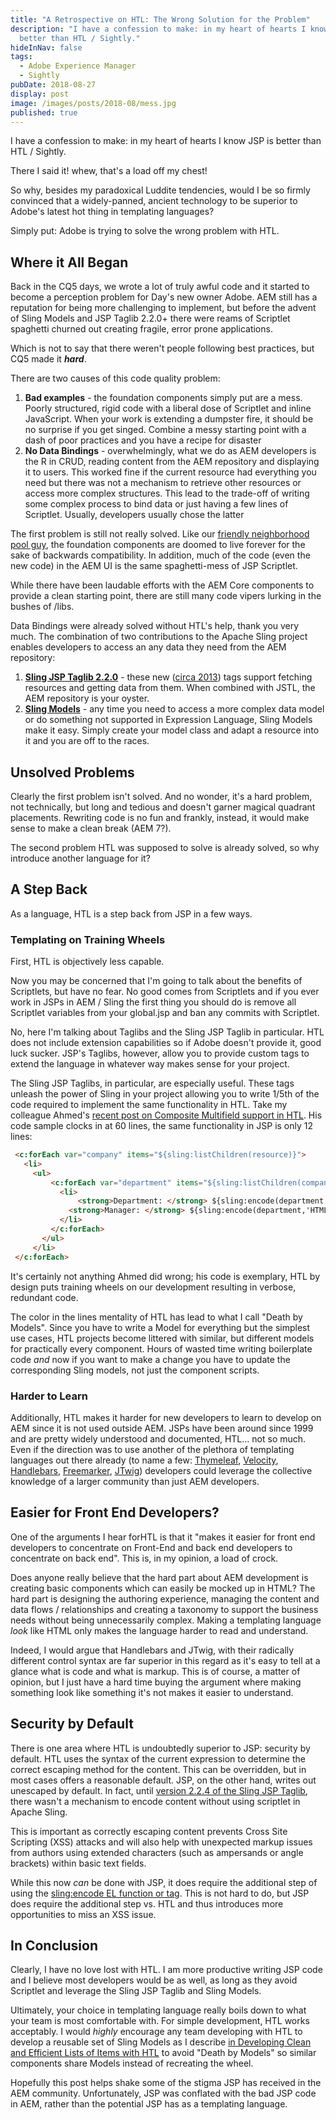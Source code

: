 ```yaml
---
title: "A Retrospective on HTL: The Wrong Solution for the Problem"
description: "I have a confession to make: in my heart of hearts I know JSP is
  better than HTL / Sightly."
hideInNav: false
tags:
  - Adobe Experience Manager
  - Sightly
pubDate: 2018-08-27
display: post
image: /images/posts/2018-08/mess.jpg
published: true
---
```


I have a confession to make: in my heart of hearts I know JSP is better than HTL / Sightly.  
  
There I said it! whew, that's a load off my chest!   
  
So why, besides my paradoxical Luddite tendencies, would I be so firmly convinced that a widely-panned, ancient technology to be superior to Adobe's latest hot thing in templating languages?  
  
Simply put: Adobe is trying to solve the wrong problem with HTL.   

  
## Where it All Began  

  
Back in the CQ5 days, we wrote a lot of truly awful code and it started to become a perception problem for Day's new owner Adobe. AEM still has a reputation for being more challenging to implement, but before the advent of Sling Models and JSP Taglib 2.2.0+ there were reams of Scriptlet spaghetti churned out creating fragile, error prone applications.

Which is not to say that there weren't people following best practices, but CQ5 made it _**hard**_.

There are two causes of this code quality problem:

1. **Bad examples** \- the foundation components simply put are a mess. Poorly structured, rigid code with a liberal dose of Scriptlet and inline JavaScript. When your work is extending a dumpster fire, it should be no surprise if you get singed. Combine a messy starting point with a dash of poor practices and you have a recipe for disaster
2. **No Data Bindings** \- overwhelmingly, what we do as AEM developers is the R in CRUD, reading content from the AEM repository and displaying it to users. This worked fine if the current resource had everything you need but there was not a mechanism to retrieve other resources or access more complex structures. This lead to the trade-off of writing some complex process to bind data or just having a few lines of Scriptlet. Usually, developers usually chose the latter

The first problem is still not really solved. Like our [friendly neighborhood pool guy](https://i.imgur.com/1jTqHUp.gif "Captain Deadpool"), the foundation components are doomed to live forever for the sake of backwards compatibility. In addition, much of the code (even the new code) in the AEM UI is the same spaghetti-mess of JSP Scriptlet.  
  
While there have been laudable efforts with the AEM Core components to provide a clean starting point, there are still many code vipers lurking in the bushes of /libs.

Data Bindings were already solved without HTL's help, thank you very much. The combination of two contributions to the Apache Sling project enables developers to access an any data they need from the AEM repository:

1. **[Sling JSP Taglib 2.2.0](https://sling.apache.org/documentation/bundles/scripting/scripting-jsp.html)** \- these new ([circa 2013](/posts/2013/08/new-apache-sling-resource-access-tags.html)) tags support fetching resources and getting data from them. When combined with JSTL, the AEM repository is your oyster.
2. **[Sling Models](https://sling.apache.org/documentation/bundles/models.html)** \- any time you need to access a more complex data model or do something not supported in Expression Language, Sling Models make it easy. Simply create your model class and adapt a resource into it and you are off to the races.

  
## Unsolved Problems

  
Clearly the first problem isn't solved. And no wonder, it's a hard problem, not technically, but long and tedious and doesn't garner magical quadrant placements. Rewriting code is no fun and frankly, instead, it would make sense to make a clean break (AEM 7?).  

The second problem HTL was supposed to solve is already solved, so why introduce another language for it?

  
## A Step Back

  
As a language, HTL is a step back from JSP in a few ways.  

  
### Templating on Training Wheels  

  
First, HTL is objectively less capable.   

Now you may be concerned that I'm going to talk about the benefits of Scriptlets, but have no fear. No good comes from Scriptlets and if you ever work in JSPs in AEM / Sling the first thing you should do is remove all Scriptlet variables from your global.jsp and ban any commits with Scriptlet.

No, here I'm talking about Taglibs and the Sling JSP Taglib in particular. HTL does not include extension capabilities so if Adobe doesn't provide it, good luck sucker. JSP's Taglibs, however, allow you to provide custom tags to extend the language in whatever way makes sense for your project.   

The Sling JSP Taglibs, in particular, are especially useful. These tags unleash the power of Sling in your project allowing you to write 1/5th of the code required to implement the same functionality in HTL. Take my colleague Ahmed's [ recent post on Composite Multifield support in HTL](https://blogs.perficientdigital.com/2018/08/24/using-sling-models-with-nested-composite-mulitifields-in-aem-6-3/). His code sample clocks in at 60 lines, the same functionality in JSP is only 12 lines:

  

```html
 <c:forEach var="company" items="${sling:listChildren(resource)}">
   <li>
     <ul>
         <c:forEach var="department" items="${sling:listChildren(company)}">
           <li>
               <strong>Department: </strong> ${sling:encode(department.valueMap.name,'HTML')} <br/>
             <strong>Manager: </strong> ${sling:encode(department,'HTML')}
           </li>
         </c:forEach>
       </ul>
     </li>
 </c:forEach>
```

  
It's certainly not anything Ahmed did wrong; his code is exemplary, HTL by design puts training wheels on our development resulting in verbose, redundant code.

The color in the lines mentality of HTL has lead to what I call "Death by Models". Since you have to write a Model for everything but the simplest use cases, HTL projects become littered with similar, but different models for practically every component. Hours of wasted time writing boilerplate code _and_ now if you want to make a change you have to update the corresponding Sling models, not just the component scripts. 

  
### Harder to Learn  

  
Additionally, HTL makes it harder for new developers to learn to develop on AEM since it is not used outside AEM. JSPs have been around since 1999 and are pretty widely understood and documented, HTL... not so much. Even if the direction was to use another of the plethora of templating languages out there already (to name a few: [Thymeleaf](https://www.thymeleaf.org/), [Velocity](http://velocity.apache.org/), [Handlebars](https://handlebarsjs.com/), [Freemarker](https://freemarker.apache.org/), [JTwig](http://jtwig.org/)) developers could leverage the collective knowledge of a larger community than just AEM developers.

  

  
## Easier for Front End Developers?

  
One of the arguments I hear forHTL is that it "makes it easier for front end developers to concentrate on Front-End and back end developers to concentrate on back end". This is, in my opinion, a load of crock. 

  
Does anyone really believe that the hard part about AEM development is creating basic components which can easily be mocked up in HTML? The hard part is designing the authoring experience, managing the content and data flows / relationships and creating a taxonomy to support the business needs without being unnecessarily complex. Making a templating language _look_ like HTML only makes the language harder to read and understand. 

  
Indeed, I would argue that Handlebars and JTwig, with their radically different control syntax are far superior in this regard as it's easy to tell at a glance what is code and what is markup. This is of course, a matter of opinion, but I just have a hard time buying the argument where making something look like something it's not makes it easier to understand. 

  

  
## Security by Default

  
There is one area where HTL is undoubtedly superior to JSP: security by default. HTL uses the syntax of the current expression to determine the correct escaping method for the content. This can be overridden, but in most cases offers a reasonable default. JSP, on the other hand, writes out unescaped by default. In fact, until [version 2.2.4 of the Sling JSP Taglib](/posts/2014/09/new-from-apache-sling-xss-protection.html), there wasn't a mechanism to encode content without using scriptlet in Apache Sling. 

This is important as correctly escaping content prevents Cross Site Scripting (XSS) attacks and will also help with unexpected markup issues from authors using extended characters (such as ampersands or angle brackets) within basic text fields. 

While this now _can_ be done with JSP, it does require the additional step of using the [sling:encode EL function or tag](https://sling.apache.org/documentation/bundles/scripting/scripting-jsp.html#encode). This is not hard to do, but JSP does require the additional step vs. HTL and thus introduces more opportunities to miss an XSS issue.   

  
## In Conclusion

  
Clearly, I have no love lost with HTL. I am more productive writing JSP code and I believe most developers would be as well, as long as they avoid Scriptlet and leverage the Sling JSP Taglib and Sling Models. 

Ultimately, your choice in templating language really boils down to what your team is most comfortable with. For simple development, HTL works acceptably. I would _highly_ encourage any team developing with HTL to develop a reusable set of Sling Models as I describe [in Developing Clean and Efficient Lists of Items with HTL](https://blogs.perficientdigital.com/2018/05/01/developing-clean-and-efficient-lists-of-items-with-htl/) to avoid "Death by Models" so similar components share Models instead of recreating the wheel.

Hopefully this post helps shake some of the stigma JSP has received in the AEM community. Unfortunately, JSP was conflated with the bad JSP code in AEM, rather than the potential JSP has as a templating language.  
